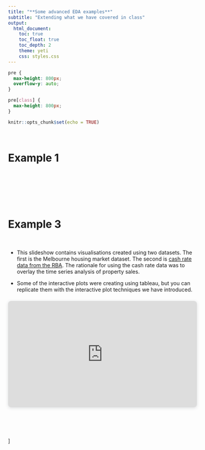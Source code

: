```yaml
---
title: "**Some advanced EDA examples**"
subtitle: "Extending what we have covered in class"
output:
  html_document:
    toc: true
    toc_float: true
    toc_depth: 2
    theme: yeti
    css: styles.css
---
```


```css
pre {
  max-height: 800px;
  overflow-y: auto;
}

pre[class] {
  max-height: 800px;
}
```

```r
knitr::opts_chunk$set(echo = TRUE)
```

<!-- Add JavaScript for page transition -->
<!-- Add JavaScript for page transition -->
<script>
$(document).ready(function(){
  // Fade out body when leaving the page
  $('a').click(function(e){
    e.preventDefault();
    var href = $(this).attr('href');
    $('body').fadeOut(1000, function(){
      window.location.href = href;
    });
  });

  // Fade in body when page is loaded
  $('body').hide().fadeIn(1000);
});
</script>






<br>


# Example 1

<br>
<br>
<br>
<br>
<br>

# Example 3
<br>

* This slideshow contains visualisations created using two datasets. The first is the Melbourne housing market dataset. The second is [cash rate data from the RBA](https://www.rba.gov.au/statistics/cash-rate/). The rationale for using the cash rate data was to overlay the time series analysis of property sales. 

* Some of the interactive plots were creating using tableau, but you can replicate them with the interactive plot techniques we have introduced.

<div style="position: relative; width: 100%; height: 0; padding-top: 56.2500%;
 padding-bottom: 0; box-shadow: 0 2px 8px 0 rgba(63,69,81,0.16); margin-top: 1.6em; margin-bottom: 0.9em; overflow: hidden;
 border-radius: 8px; will-change: transform;">
  <iframe loading="lazy" style="position: absolute; width: 100%; height: 100%; top: 0; left: 0; border: none; padding: 0;margin: 0;"
    src="https:&#x2F;&#x2F;www.canva.com&#x2F;design&#x2F;DAFxgC0YEks&#x2F;view?embed" allowfullscreen="allowfullscreen" allow="fullscreen">
  </iframe>
</div>
<a href="https:&#x2F;&#x2F;www.canva.com&#x2F;design&#x2F;DAFxgC0YEks&#x2F;view?utm_content=DAFxgC0YEks&amp;utm_campaign=designshare&amp;utm_medium=embeds&amp;utm_source=link" target="_blank" rel="noopener"></a> 







</br>
</br>
</br>
</br>
]

